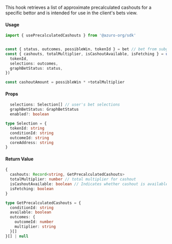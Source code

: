 
This hook retrieves a list of approximate precalculated cashouts for a specific bettor and is intended for use in the client's bets view.


#### Usage

```ts {4, 6-8}
import { usePrecalculatedCashouts } from '@azuro-org/sdk'


const { status, outcomes, possibleWin, tokenId } = bet // bet from subgraph
const { cashouts, totalMultiplier, isCashoutAvailable, isFetching } = usePrecalculatedCashouts({
  tokenId,
  selections: outcomes,
  graphBetStatus: status,
})

const cashoutAmount = possibleWin * +totalMultiplier
```

#### Props

```ts
  selections: Selection[] // user's bet selections
  graphBetStatus: GraphBetStatus
  enabled?: boolean
```

```ts
type Selection = {
  tokenId: string
  conditionId: string
  outcomeId: string
  coreAddress: string
}
```

#### Return Value

```ts
{
  cashouts: Record<string, GetPrecalculatedCashouts>
  totalMultiplier: number // total multiplier for cashout
  isCashoutAvailable: boolean // Indicates whether cashout is available for the provided condition
  isFetching: boolean
}
```
```ts
type GetPrecalculatedCashouts = {
  conditionId: string
  available: boolean
  outcomes: {
    outcomeId: number
    multiplier: string
  }[]
}[] | null
```
